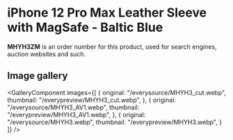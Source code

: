 
# iPhone 12 Pro Max Leather Sleeve with MagSafe - Baltic Blue

<Callout type='info' emoji='👉🏻'>**MHYH3ZM** is an order number for this product, used for search engines, auction websites and such.</Callout>

## Image gallery

<GalleryComponent
    images={[
      {
        original: "/everysource/MHYH3_cut.webp",
        thumbnail: "/everypreview/MHYH3_cut.webp",
      },
      {
        original: "/everysource/MHYH3_AV1.webp",
        thumbnail: "/everypreview/MHYH3_AV1.webp",
      },
      {
        original: "/everysource/MHYH3.webp",
        thumbnail: "/everypreview/MHYH3.webp",
      }
    ]}
  />
